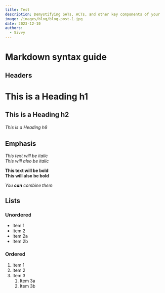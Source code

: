 ```yaml
---
title: Test
description: Demystifying SATs, ACTs, and other key components of your college application
image: /images/blog/blog-post-1.jpg
date: 2023-12-10
authors:
  - Sivvy
---
```


# Markdown syntax guide

## Headers

# This is a Heading h1
## This is a Heading h2
###### This is a Heading h6

## Emphasis

*This text will be italic*  
_This will also be italic_

**This text will be bold**  
__This will also be bold__

_You **can** combine them_

## Lists

### Unordered

* Item 1
* Item 2
* Item 2a
* Item 2b

### Ordered

1. Item 1
2. Item 2
3. Item 3
    1. Item 3a
    2. Item 3b
